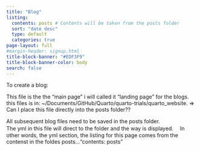 ```yaml
---
title: "Blog"
listing:
  contents: posts # Contents will be taken from the posts folder
  sort: "date desc"
  type: default
  categories: true
page-layout: full
#margin-header: signup.html
title-block-banner: "#EDF3F9"
title-block-banner-color: body
search: false
---
```


To create a blog:

This file is the the "main page" i will called it "landing page" for the blogs.\
this files is in: \~/Documents/GitHub/Quarto/quarto-trials/quarto_website. =\> Can I place this file directly into the posts folder??

All subsequent blog files need to be saved in the posts folder.\
The yml in this file will direct to the folder and the way is displayed.　 In other words, the yml section, the listing for this page comes from the contenst in the foldes posts..."contents: posts"

